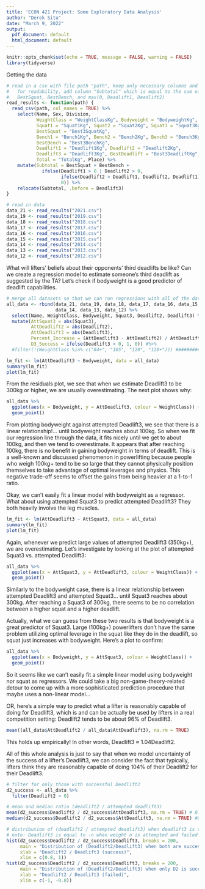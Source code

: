 ```yaml
---
title: 'ECON 421 Project: Some Exploratory Data Analysis'
author: "Derek Situ"
date: "March 9, 2022"
output:
  pdf_document: default
  html_document: default
---
```


```r
knitr::opts_chunk$set(echo = TRUE, message = FALSE, warning = FALSE)
library(tidyverse)
```

Getting the data
```r
# read in a csv with file path "path", keep only necessary columns and rename
#   for readability, add column "Subtotal" which is equal to the sum of 
#   BestSquat, BestBench, and max(0, Deadlift1, Deadlift2)
read_results <- function(path) {
  read_csv(path, col_names = TRUE) %>%
    select(Name, Sex, Division, 
           WeightClass = "WeightClassKg", Bodyweight = "BodyweightKg", 
           Squat1 = "Squat1Kg", Squat2 = "Squat2Kg", Squat3 = "Squat3Kg", 
           BestSquat = "Best3SquatKg", 
           Bench1 = "Bench1Kg", Bench2 = "Bench2Kg", Bench3 = "Bench3Kg",
           BestBench = "Best3BenchKg",
           Deadlift1 = "Deadlift1Kg", Deadlift2 = "Deadlift2Kg", 
           Deadlift3 = "Deadlift3Kg", BestDeadlift = "Best3DeadliftKg", 
           Total = "TotalKg", Place) %>%
    mutate(Subtotal = BestSquat + BestBench + 
             ifelse(Deadlift1 > 0 | Deadlift2 > 0,
                    ifelse(Deadlift2 > Deadlift1, Deadlift2, Deadlift1),
                    0)) %>%
    relocate(Subtotal, .before = Deadlift3)
}

# read in data
data_21 <- read_results("2021.csv")
data_19 <- read_results("2019.csv")
data_18 <- read_results("2018.csv")
data_17 <- read_results("2017.csv")
data_16 <- read_results("2016.csv")
data_15 <- read_results("2015.csv")
data_14 <- read_results("2014.csv")
data_13 <- read_results("2013.csv")
data_12 <- read_results("2012.csv")
```

What will lifters' beliefs about their opponents' third deadlifts be like? Can we create a regression model to estimate someone's third deadlift as suggested by the TA? Let's check if bodyweight is a good predictor of deadlift capabilities.
```r
# merge all datasets so that we can run regressions with all of the data
all_data <- rbind(data_21, data_19, data_18, data_17, data_16, data_15,
                  data_14, data_13, data_12) %>%
  select(Name, WeightClass, Bodyweight, Squat3, Deadlift2, Deadlift3) %>%
  mutate(AttSquat3 = abs(Squat3), 
         AttDeadlift2 = abs(Deadlift2), 
         AttDeadlift3 = abs(Deadlift3),
         Percent_Increase = (AttDeadlift3 - AttDeadlift2) / AttDeadlift2,
         D3_Success = ifelse(Deadlift3 > 0, 1, 0)) #%>%
  #filter(!(WeightClass %in% c("84+", "105", "120", "120+"))) ############
```

```r
lm_fit <- lm(AttDeadlift3 ~ Bodyweight, data = all_data)
summary(lm_fit)
plot(lm_fit)
```

From the residuals plot, we see that when we estimate Deadlift3 to be 300kg or higher, we are usually overestimating. The next plot shows why:

```r
all_data %>%
  ggplot(aes(x = Bodyweight, y = AttDeadlift3, colour = WeightClass)) +
  geom_point()
```

From plotting bodyweight against attempted Deadlift3, we see that there is a linear relationship!... until bodyweight reaches about 100kg. So when we fit our regression line through the data, it fits nicely until we get to about 100kg, and then we tend to overestimate. It appears that after reaching 100kg, there is no benefit in gaining bodyweight in terms of deadlift. This is a well-known and discussed phenomenon in powerlifting because people who weigh 100kg+ tend to be so large that they cannot physically position themselves to take advantage of optimal leverages and physics. This negative trade-off seems to offset the gains from being heavier at a 1-to-1 ratio.

Okay, we can't easily fit a linear model with bodyweight as a regressor. What about using attempted Squat3 to predict attempted Deadlift3? They both heavily involve the leg muscles.

```r
lm_fit <- lm(AttDeadlift3 ~ AttSquat3, data = all_data)
summary(lm_fit)
plot(lm_fit) 
```

Again, whenever we predict large values of attempted Deadlift3 (350kg+), we are overestimating. Let's investigate by looking at the plot of attempted Squat3 vs. attempted Deadlift3:

```r
all_data %>%
  ggplot(aes(x = AttSquat3, y = AttDeadlift3, colour = WeightClass)) +
  geom_point()
```

Similarly to the bodyweight case, there is a linear relationship between attempted Deadlift3 and attempted Squat3... until Squat3 reaches about 300kg. After reaching a Squat3 of 300kg, there seems to be no correlation between a higher squat and a higher deadlift. 

Actually, what we can guess from these two results is that bodyweight is a great predictor of Squat3. Large (100kg+) powerlifters don't have the same problem utilizing optimal leverage in the squat like they do in the deadlift, so squat just increases with bodyweight. Here's a plot to confirm:

```r
all_data %>%
  ggplot(aes(x = Bodyweight, y = AttSquat3, colour = WeightClass)) +
  geom_point()
```

So it seems like we can't easily fit a simple linear model using bodyweight nor squat as regressors. We could take a big non-game-theory-related detour to come up with a more sophisticated prediction procedure that maybe uses a non-linear model...

OR, here's a simple way to predict what a lifter is reasonably capable of doing for Deadlift3, which is and can be actually be used by lifters in a real competition setting: Deadlift2 tends to be about 96% of Deadlift3.
```r
mean((all_data$AttDeadlift2 / all_data$AttDeadlift3), na.rm = TRUE)
```
This holds up empirically! In other words, Deadlift3 $\approx$ 1.04Deadlift2. 

All of this whole analysis is just to say that when we model uncertainty of the success of a lifter's Deadlift3, we can consider the fact that typically, lifters think they are reasonably capable of doing 104% of their Deadlift2 for their Deadlift3.




```r
# filter for only those with successful Deadlift2
d2_success <- all_data %>% 
  filter(Deadlift2 > 0)

# mean and median ratio (deadlift2 / attempted deadlift3)
mean(d2_success$Deadlift2 / d2_success$AttDeadlift3, na.rm = TRUE) # 0.96
median(d2_success$Deadlift2 / d2_success$AttDeadlift3, na.rm = TRUE) #0.96

# distribution of (deadlift2 / attempted deadlift3) when deadlift3 is successful
# note: Deadlift3 is equal to -n when weight n is attempted and failed
hist(d2_success$Deadlift2 / d2_success$Deadlift3, breaks = 200, 
     main = "Distribution of (Deadlift2/Deadlift3) when both are successful",
     xlab = "Deadlift2 / Deadlift3 (success)",
     xlim = c(0.8, 1))
hist(d2_success$Deadlift2 / d2_success$Deadlift3, breaks = 200, 
     main = "Distribution of (Deadlift2/Deadlift3) when only D2 is successful",
     xlab = "Deadlift2 / Deadlift3 (failed)",
     xlim = c(-1, -0.8))
```





